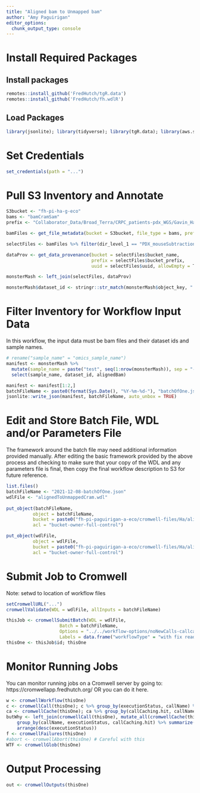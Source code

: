 ```yaml
---
title: "Aligned bam to Unmapped bam"
author: "Amy Paguirigan"
editor_options: 
  chunk_output_type: console
---
```

# Install Required Packages

## Install packages
```r
remotes::install_github('FredHutch/tgR.data')
remotes::install_github('FredHutch/fh.wdlR')
```

## Load Packages
```r
library(jsonlite); library(tidyverse); library(tgR.data); library(aws.s3); library(fh.wdlR); 
```

# Set Credentials
```r
set_credentials(path = "...")
```

# Pull S3 Inventory and Annotate
```r
S3bucket <- "fh-pi-ha-g-eco"
bams <- "bamCramSam"
prefix <- "Collaborator_Data/Broad_Terra/CRPC_patients-pdx_WGS/Gavin_Ha_Fred_Hutch_Prostate_Cancer_WGS_data/RP-2253"

bamFiles <- get_file_metadata(bucket = S3bucket, file_type = bams, prefix = prefix)

selectFiles <- bamFiles %>% filter(dir_level_1 == "PDX_mouseSubtraction" & grepl("recalibrated.bam", object_key))

dataProv <- get_data_provenance(bucket = selectFiles$bucket_name, 
                                prefix = selectFiles$bucket_prefix, 
                                uuid = selectFiles$uuid, allowEmpty = T)

monsterMash <- left_join(selectFiles, dataProv)

monsterMash$dataset_id <- stringr::str_match(monsterMash$object_key, ".*/([^/]*)/[^/]*")[,2]
```


# Filter Inventory for Workflow Input Data
In this workflow, the input data must be bam files and their dataset ids and sample names. 

```r
# rename("sample_name" = "omics_sample_name")
manifest <- monsterMash %>% 
  mutate(sample_name = paste("test", seq(1:nrow(monsterMash)), sep = "-"), alignedBam = paste("s3:/", bucket_name,  object_key, sep = "/")) %>% 
  select(sample_name, dataset_id, alignedBam)

manifest <- manifest[1:2,]
batchFileName <- paste0(format(Sys.Date(), "%Y-%m-%d-"), "batchOfOne.json")
jsonlite::write_json(manifest, batchFileName, auto_unbox = TRUE)

```

# Edit and Store Batch File, WDL and/or Parameters File
The framework around the batch file may need additional information provided manually.  After editing the basic framework provided by the above process and checking to make sure that your copy of the WDL and any parameters file is final, then copy the final workflow description to S3 for future reference.

```r
list.files()
batchFileName <- "2021-12-08-batchOfOne.json"
wdlFile <- "alignedToUnmappedCram.wdl"
  
put_object(batchFileName,
          object = batchFileName,
          bucket = paste0("fh-pi-paguirigan-a-eco/cromwell-files/Ha/alignedToUnmappedCram/",format(Sys.Date(), "%Y-%m-%d")),
          acl = "bucket-owner-full-control")

put_object(wdlFile,
          object = wdlFile,
          bucket = paste0("fh-pi-paguirigan-a-eco/cromwell-files/Ha/alignedToUnmappedCram/",format(Sys.Date(), "%Y-%m-%d")),
          acl = "bucket-owner-full-control")

```

# Submit Job to Cromwell
Note: setwd to location of workflow files
```r
setCromwellURL("...")
cromwellValidate(WDL = wdlFile, allInputs = batchFileName)

thisJob <- cromwellSubmitBatch(WDL = wdlFile,
                    Batch = batchFileName,
                    Options = "../../workflow-options/noNewCalls-callcachingOn.json",
                    Labels = data.frame("workflowType" = "with fix read groups"))
thisOne <- thisJob$id; thisOne
```

# Monitor Running Jobs
You can monitor running jobs on a Cromwell server by going to: https://cromwellapp.fredhutch.org/  OR you can do it here.
```r
w <- cromwellWorkflow(thisOne)
c <- cromwellCall(thisOne); c %>% group_by(executionStatus, callName) %>% summarize(status = n())
ca <- cromwellCache(thisOne); ca %>% group_by(callCaching.hit, callName) %>% summarize(hits = n())
butWhy <- left_join(cromwellCall(thisOne), mutate_all(cromwellCache(thisOne), as.character)); butWhy %>% 
    group_by(callName, executionStatus, callCaching.hit) %>% summarize(hits = n()) %>% 
    arrange(desc(executionStatus))
f <- cromwellFailures(thisOne)
#abort <- cromwellAbort(thisOne) # Careful with this
WTF <- cromwellGlob(thisOne)


```



# Output Processing
```r
out <- cromwellOutputs(thisOne)
```

